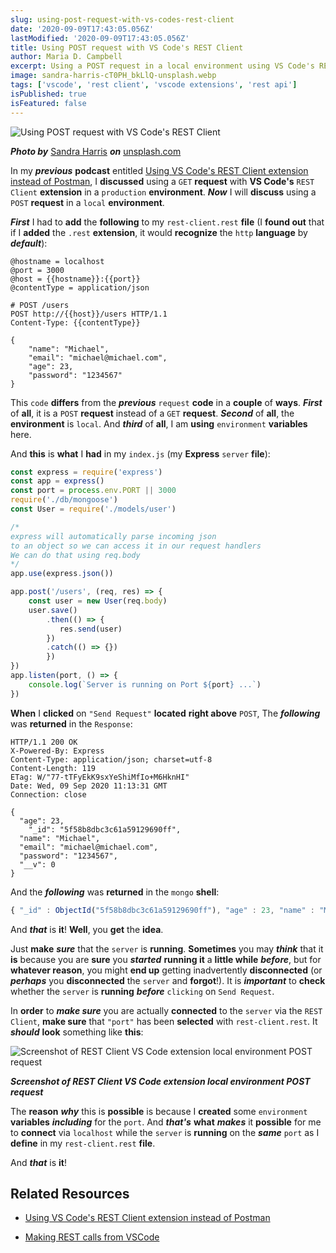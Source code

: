 ```yaml
---
slug: using-post-request-with-vs-codes-rest-client
date: '2020-09-09T17:43:05.056Z'
lastModified: '2020-09-09T17:43:05.056Z'
title: Using POST request with VS Code's REST Client
author: Maria D. Campbell
excerpt: Using a POST request in a local environment using VS Code's REST Client extension.
image: sandra-harris-cT0PH_bkLlQ-unsplash.webp
tags: ['vscode', 'rest client', 'vscode extensions', 'rest api']
isPublished: true
isFeatured: false
---
```


![Using POST request with VS Code's REST Client](sandra-harris-cT0PH_bkLlQ-unsplash.webp)

***Photo by*** [Sandra Harris](https://unsplash.com/@girasolmom) ***on*** [unsplash.com](https://unsplash.com/photos/cT0PH_bkLlQ)

In my **_previous_** **podcast** entitled
[Using VS Code's REST Client extension instead of Postman](/blog/using-vs-codes-rest-client-extension-instead-of-postman/),
I **discussed** using a `GET` **request** with **VS Code's** `REST Client`
**extension** in a `production` **environment**. **_Now_** I will **discuss**
using a `POST` **request** in a `local` **environment**.

**_First_** I had to **add** the **following** to my `rest-client.rest` **file** (I **found out** that if I **added** the `.rest` **extension**, it would **recognize** the `http` **language** by **_default_**):

```http
@hostname = localhost
@port = 3000
@host = {{hostname}}:{{port}}
@contentType = application/json

# POST /users
POST http://{{host}}/users HTTP/1.1
Content-Type: {{contentType}}

{
    "name": "Michael",
    "email": "michael@michael.com",
    "age": 23,
    "password": "1234567"
}
```

This `code` **differs** from the **_previous_** `request` **code** in a
**couple** of **ways**. **_First_** of **all**, it is a `POST` **request**
instead of a `GET` **request**. **_Second_** of **all**, the **environment** is `local`. And **_third_** of **all**, I am **using** `environment` **variables** here.

And **this** is **what** I **had** in my `index.js` (my **Express** `server`
**file**):

```js
const express = require('express')
const app = express()
const port = process.env.PORT || 3000
require('./db/mongoose')
const User = require('./models/user')

/*
express will automatically parse incoming json
to an object so we can access it in our request handlers
We can do that using req.body
*/
app.use(express.json())

app.post('/users', (req, res) => {
	const user = new User(req.body)
	user.save()
	    .then(() => {
		   res.send(user)
	    })
	    .catch(() => {})
	    })
})
app.listen(port, () => {
    console.log(`Server is running on Port ${port} ...`)
})
```

**When** I **clicked** on `"Send Request"` **located** **right above** `POST`,
The **_following_** was **returned** in the `Response`:

```http
HTTP/1.1 200 OK
X-Powered-By: Express
Content-Type: application/json; charset=utf-8
Content-Length: 119
ETag: W/"77-tTFyEkK9sxYeShiMfIo+M6HknHI"
Date: Wed, 09 Sep 2020 11:13:31 GMT
Connection: close

{
  "age": 23,
    "_id": "5f58b8dbc3c61a59129690ff",
  "name": "Michael",
  "email": "michael@michael.com",
  "password": "1234567",
  "__v": 0
}
```

And the **_following_** was **returned** in the `mongo` **shell**:

```js
{ "_id" : ObjectId("5f58b8dbc3c61a59129690ff"), "age" : 23, "name" : "Michael", "email" : "michael@michael.com", "password" : "1234567", "__v" : 0 }
```

And **_that_** is **it**! **Well**, you **get** the **idea**.

Just **make** **_sure_** that the `server` is **running**. **Sometimes** you may **_think_** that it **is** because you are **sure** you **_started_** **running it** a **little while** **_before_**, but for **whatever reason**, you might **end up** getting inadvertently **disconnected** (or **_perhaps_** you **disconnected** the `server` and **forgot**!). It is **_important_** to
**check** whether the `server` is **running** **_before_** `clicking` on
`Send Request`.

In **order** to **_make sure_** you are actually **connected** to the `server`
via the `REST Client`, **make sure** that `"port"` has been **selected** with
`rest-client.rest`. It **_should_** **look** something like **this**:

![Screenshot of REST Client VS Code extension local environment POST request](screen-shot-2020-09-09-at-7.25.24-am.webp)

***Screenshot of REST Client VS Code extension local environment POST request***

The **reason** **_why_** this is **possible** is because I **created** some
`environment` **variables** **_including_** for the `port`. And **_that's_**
**what** **_makes_** it **possible** for me to **connect** via `localhost` while the `server` is **running** on the **_same_** `port` as I **define** in my `rest-client.rest` **file**.

And **_that_** is **it**!

## Related Resources

-   [Using VS Code's REST Client extension instead of Postman](/blog/using-vs-codes-rest-client-extension-instead-of-postman/)

-   [Making REST calls from VSCode](https://www.praveenc.com/posts/vscode-rest-client-extension/)

